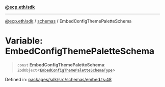 [**@ecp.eth/sdk**](/sdk-reference/index.mdx)

***

[@ecp.eth/sdk](/sdk-reference/index.mdx) / [schemas](/sdk-reference/schemas/index.mdx) / EmbedConfigThemePaletteSchema

# Variable: EmbedConfigThemePaletteSchema

> `const` **EmbedConfigThemePaletteSchema**: `ZodObject`\<[`EmbedConfigThemePaletteSchemaType`](/sdk-reference/schemas/type-aliases/EmbedConfigThemePaletteSchemaType.mdx)\>

Defined in: [packages/sdk/src/schemas/embed.ts:48](https://github.com/ecp-eth/comments-monorepo/blob/main/packages/sdk/src/schemas/embed.ts#L48)
